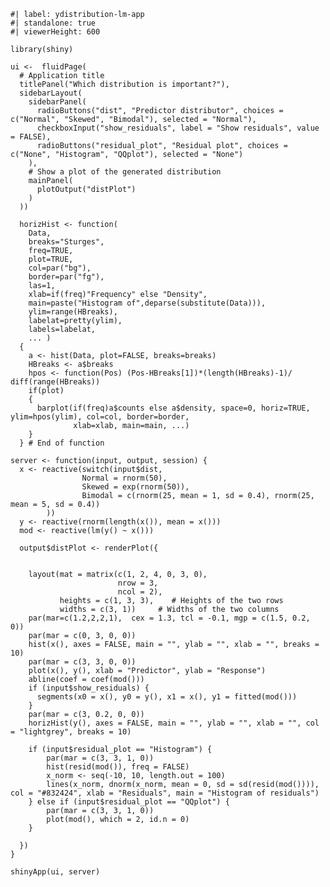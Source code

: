 
```shinylive-r
#| label: ydistribution-lm-app
#| standalone: true
#| viewerHeight: 600

library(shiny)

ui <-  fluidPage(
  # Application title
  titlePanel("Which distribution is important?"),
  sidebarLayout(
    sidebarPanel(
      radioButtons("dist", "Predictor distributor", choices = c("Normal", "Skewed", "Bimodal"), selected = "Normal"),
      checkboxInput("show_residuals", label = "Show residuals", value = FALSE),
      radioButtons("residual_plot", "Residual plot", choices = c("None", "Histogram", "QQplot"), selected = "None")
    ),
    # Show a plot of the generated distribution
    mainPanel(
      plotOutput("distPlot")
    )
  ))

  horizHist <- function(
    Data,
    breaks="Sturges",
    freq=TRUE,
    plot=TRUE,
    col=par("bg"),
    border=par("fg"),
    las=1,
    xlab=if(freq)"Frequency" else "Density",
    main=paste("Histogram of",deparse(substitute(Data))),
    ylim=range(HBreaks),
    labelat=pretty(ylim),
    labels=labelat,
    ... )
  {
    a <- hist(Data, plot=FALSE, breaks=breaks)
    HBreaks <- a$breaks
    hpos <- function(Pos) (Pos-HBreaks[1])*(length(HBreaks)-1)/ diff(range(HBreaks))
    if(plot)
    {
      barplot(if(freq)a$counts else a$density, space=0, horiz=TRUE, ylim=hpos(ylim), col=col, border=border,
              xlab=xlab, main=main, ...)
    }
  } # End of function

server <- function(input, output, session) {
  x <- reactive(switch(input$dist,
                Normal = rnorm(50),
                Skewed = exp(rnorm(50)),
                Bimodal = c(rnorm(25, mean = 1, sd = 0.4), rnorm(25, mean = 5, sd = 0.4))
        ))
  y <- reactive(rnorm(length(x()), mean = x()))
  mod <- reactive(lm(y() ~ x()))
  
  output$distPlot <- renderPlot({


    layout(mat = matrix(c(1, 2, 4, 0, 3, 0),
                        nrow = 3,
                        ncol = 2),
           heights = c(1, 3, 3),    # Heights of the two rows
           widths = c(3, 1))     # Widths of the two columns
    par(mar=c(1.2,2,2,1),  cex = 1.3, tcl = -0.1, mgp = c(1.5, 0.2, 0))
    par(mar = c(0, 3, 0, 0))
    hist(x(), axes = FALSE, main = "", ylab = "", xlab = "", breaks = 10)
    par(mar = c(3, 3, 0, 0))
    plot(x(), y(), xlab = "Predictor", ylab = "Response")
    abline(coef = coef(mod()))
    if (input$show_residuals) {
      segments(x0 = x(), y0 = y(), x1 = x(), y1 = fitted(mod()))
    }
    par(mar = c(3, 0.2, 0, 0))
    horizHist(y(), axes = FALSE, main = "", ylab = "", xlab = "", col = "lightgrey", breaks = 10)
    
    if (input$residual_plot == "Histogram") {
        par(mar = c(3, 3, 1, 0))
        hist(resid(mod()), freq = FALSE)
        x_norm <- seq(-10, 10, length.out = 100)
        lines(x_norm, dnorm(x_norm, mean = 0, sd = sd(resid(mod()))), col = "#832424", xlab = "Residuals", main = "Histogram of residuals")
    } else if (input$residual_plot == "QQplot") {
        par(mar = c(3, 3, 1, 0))
        plot(mod(), which = 2, id.n = 0)
    }

  })
}

shinyApp(ui, server)
```
